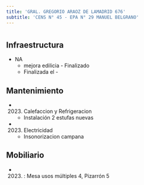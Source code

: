 ```yaml
---
title: 'GRAL. GREGORIO ARAOZ DE LAMADRID 676'
subtitle: 'CENS N° 45 - EPA N° 29 MANUEL BELGRANO'
---
```


#
## Infraestructura

* NA 
    + mejora edilicia - Finalizado 
    + Finalizada el - 






## Mantenimiento

*  (2023) Calefaccion y Refrigeracion 
    + Instalación 2 estufas nuevas

*  (2023) Electricidad 
    + Insonorizacion campana





## Mobiliario

*  (2023) : Mesa usos múltiples 4, Pizarrón 5 



